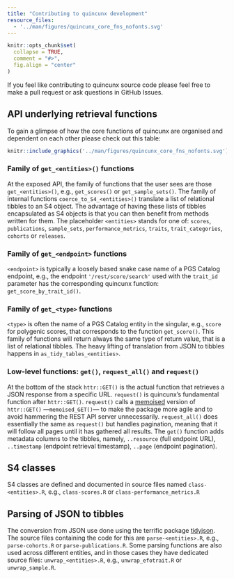 ```yaml
---
title: "Contributing to quincunx development"
resource_files:
  - '../man/figures/quincunx_core_fns_nofonts.svg'
---
```


```r
knitr::opts_chunk$set(
  collapse = TRUE,
  comment = "#>",
  fig.align = "center"
)
```

If you feel like contributing to quincunx source code please feel free to make a pull request or ask questions in GitHub Issues.

## API underlying retrieval functions

To gain a glimpse of how the core functions of quincunx are organised and dependent on each other please check out this table:
```r
knitr::include_graphics('../man/figures/quincunx_core_fns_nofonts.svg') 
```

### Family of `get_<entities>()` functions

At the exposed API, the family of functions that the user sees are those `get_<entities>()`, e.g., `get_scores()` or `get_sample_sets()`. The family of internal functions `coerce_to_S4_<entities>()` translate a list of relational tibbles to an S4 object. The advantage of having these lists of tibbles encapsulated as S4 objects is that you can then benefit from methods written for them. The placeholder `<entities>` stands for one of: `scores`, `publications`, `sample_sets`, `performance_metrics`, `traits`, `trait_categories`, `cohorts` or `releases`.

### Family of `get_<endpoint>` functions

`<endpoint>` is typically a loosely based snake case name of a PGS Catalog endpoint, e.g., the endpoint `'/rest/score/search'` used with the `trait_id` parameter has the corresponding quincunx function: `get_score_by_trait_id()`.

### Family of `get_<type>` functions

`<type>` is often the name of a PGS Catalog entity in the singular, e.g., `score` for polygenic scores, that corresponds to the function `get_score()`. This family of functions will return always the same type of return value, that is a list of relational tibbles. The heavy lifting of translation from JSON to tibbles happens in `as_tidy_tables_<entities>`.

### Low-level functions: `get()`, `request_all()` and `request()`

At the bottom of the stack `httr::GET()` is the actual function that retrieves a JSON response from a specific URL. `request()` is quincunx's fundamental function after `httr::GET()`. `request()` calls a [memoised](https://github.com/r-lib/memoise) version of `httr::GET()` ---`memoised_GET()`--- to make the package more agile and to avoid hammering the REST API server unnecessarily. `request_all()` does essentially the same as `request()` but handles pagination, meaning that it will follow all pages until it has gathered all results. The `get()` function adds metadata columns to the tibbles, namely, `..resource` (full endpoint URL), `..timestamp` (endpoint retrieval timestamp), `..page` (endpoint pagination).

## S4 classes

S4 classes are defined and documented in source files named `class-<entities>.R`, e.g., `class-scores.R` or `class-performance_metrics.R`

## Parsing of JSON to tibbles

The conversion from JSON use done using the terrific package [tidyjson](https://github.com/colearendt/tidyjson). The source files containing the code for this are `parse-<entities>.R`, e.g., `parse-cohorts.R` or `parse-publications.R`. Some parsing functions are also used across different entities, and in those cases they have dedicated source files: `unwrap_<entities>.R`, e.g., `unwrap_efotrait.R` or `unwrap_sample.R`.
